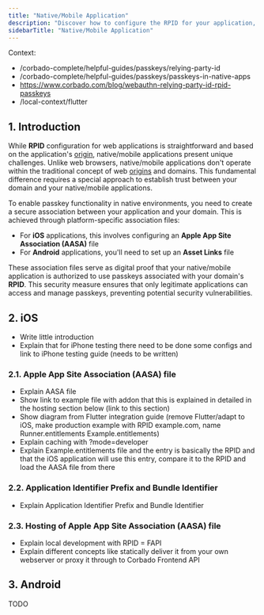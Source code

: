 ```yaml
---
title: "Native/Mobile Application"
description: "Discover how to configure the RPID for your application, particularly in complex scenarios involving both web and native/mobile applications running in parallel."
sidebarTitle: "Native/Mobile Application"
---
```


Context:
- /corbado-complete/helpful-guides/passkeys/relying-party-id
- /corbado-complete/helpful-guides/passkeys/passkeys-in-native-apps
- https://www.corbado.com/blog/webauthn-relying-party-id-rpid-passkeys
- /local-context/flutter

## 1. Introduction

While **RPID** configuration for web applications is straightforward and based on the application's [origin](https://developer.mozilla.org/en-US/docs/Glossary/Origin), native/mobile applications present unique challenges. Unlike web browsers, native/mobile applications don't operate within the traditional concept of web [origins](https://developer.mozilla.org/en-US/docs/Glossary/Origin) and domains. This fundamental difference requires a special approach to establish trust between your domain and your native/mobile applications.

To enable passkey functionality in native environments, you need to create a secure association between your application and your domain. This is achieved through platform-specific association files:

- For **iOS** applications, this involves configuring an **Apple App Site Association (AASA)** file
- For **Android** applications, you'll need to set up an **Asset Links** file

These association files serve as digital proof that your native/mobile application is authorized to use passkeys associated with your domain's **RPID**. This security measure ensures that only legitimate applications can access and manage passkeys, preventing potential security vulnerabilities.

## 2. iOS

- Write little introduction
- Explain that for iPhone testing there need to be done some configs and link to iPhone testing guide (needs to be written)

### 2.1. Apple App Site Association (AASA) file

- Explain AASA file
- Show link to example file with addon that this is explained in detailed in the hosting section below (link to this section)
- Show diagram from Flutter integration guide (remove Flutter/adapt to iOS, make production example with RPID example.com, name Runner.entitlements Example.entitlements)
- Explain caching with ?mode=developer
- Explain Example.entitlements file and the entry is basically the RPID and that the iOS application will use this entry, compare it to the RPID and load the AASA file from there

### 2.2. Application Identifier Prefix and Bundle Identifier

- Explain Application Identifier Prefix and Bundle Identifier

### 2.3. Hosting of Apple App Site Association (AASA) file

- Explain local development with RPID = FAPI
- Explain different concepts like statically deliver it from your own webserver or proxy it through to Corbado Frontend API

## 3. Android

TODO
